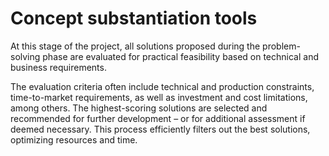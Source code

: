 
# Concept substantiation tools

At this stage of the project, all solutions proposed during the problem-solving phase are evaluated for practical feasibility based on technical and business requirements.

The evaluation criteria often include technical and production constraints, time-to-market requirements, as well as investment and cost limitations, among others. The highest-scoring solutions are selected and recommended for further development – or for additional assessment if deemed necessary. This process efficiently filters out the best solutions, optimizing resources and time.